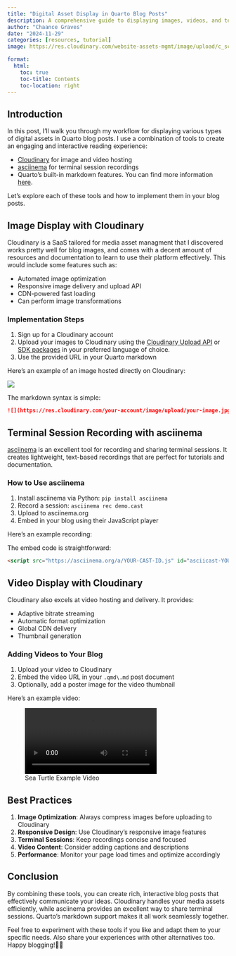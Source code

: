 ```yaml
---
title: "Digital Asset Display in Quarto Blog Posts"
description: A comprehensive guide to displaying images, videos, and terminal sessions in Quarto blog posts
author: "Chaance Graves"
date: "2024-11-29"
categories: [resources, tutorial]
image: https://res.cloudinary.com/website-assets-mgmt/image/upload/c_scale,w_500/r_15/co_rgb:FFFFFF,l_text:arial_50_bold:DEMO/fl_layer_apply,g_center/f_auto/q_auto/v1/website/blog/digital-assets-demo/mtn-demo-img

format: 
  html:
    toc: true
    toc-title: Contents
    toc-location: right
---
```


## Introduction

In this post, I'll walk you through my workflow for displaying various types of digital assets in Quarto blog posts. I use a combination of tools to create an engaging and interactive reading experience:

- [Cloudinary](https://cloudinary.com) for image and video hosting
- [asciinema](https://asciinema.org/) for terminal session recordings
- Quarto's built-in markdown features. You can find more information [here](https://quarto.org/docs/authoring/markdown-basics.html).

Let's explore each of these tools and how to implement them in your blog posts.

## Image Display with Cloudinary

Cloudinary is a SaaS tailored for media asset managment that I discovered works pretty well for blog images, and comes with a decent amount of resources and documentation to learn to use their platform effectively. This would include some features such as:

- Automated image optimization
- Responsive image delivery and upload API
- CDN-powered fast loading
- Can perform image transformations

### Implementation Steps

1. Sign up for a Cloudinary account
2. Upload your images to Cloudinary using the [Cloudinary Upload API](https://cloudinary.com/documentation/upload_images#upload_images_to_cloudinary) or [SDK packages](https://cloudinary.com/documentation/cloudinary_sdks) in your preferred language of choice.
3. Use the provided URL in your Quarto markdown

Here's an example of an image hosted directly on Cloudinary:

![](https://res.cloudinary.com/website-assets-mgmt/image/upload/cld-sample-2.jpg)

The markdown syntax is simple:
```markdown
![](https://res.cloudinary.com/your-account/image/upload/your-image.jpg)
```

## Terminal Session Recording with asciinema

[asciinema](https://asciinema.org/) is an excellent tool for recording and sharing terminal sessions. It creates lightweight, text-based recordings that are perfect for tutorials and documentation.

### How to Use asciinema

1. Install asciinema via Python: `pip install asciinema`
2. Record a session: `asciinema rec demo.cast`
3. Upload to asciinema.org
4. Embed in your blog using their JavaScript player

Here's an example recording:

<script src="https://asciinema.org/a/6NkC3SnVbW8slxabemumt6I0T.js" id="asciicast-6NkC3SnVbW8slxabemumt6I0T" async="true"></script>

The embed code is straightforward:
```html
<script src="https://asciinema.org/a/YOUR-CAST-ID.js" id="asciicast-YOUR-CAST-ID" async="true"></script>
```

## Video Display with Cloudinary

Cloudinary also excels at video hosting and delivery. It provides:

- Adaptive bitrate streaming
- Automatic format optimization
- Global CDN delivery
- Thumbnail generation

### Adding Videos to Your Blog

1. Upload your video to Cloudinary
2. Embed the video URL in your `.qmd\.md` post document
3. Optionally, add a poster image for the video thumbnail

Here's an example video:

![Sea Turtle Example Video](https://res.cloudinary.com/website-assets-mgmt/video/upload/samples/sea-turtle.mp4)

## Best Practices

1. **Image Optimization**: Always compress images before uploading to Cloudinary
2. **Responsive Design**: Use Cloudinary's responsive image features
3. **Terminal Sessions**: Keep recordings concise and focused
4. **Video Content**: Consider adding captions and descriptions
5. **Performance**: Monitor your page load times and optimize accordingly

## Conclusion

By combining these tools, you can create rich, interactive blog posts that effectively communicate your ideas. Cloudinary handles your media assets efficiently, while asciinema provides an excellent way to share terminal sessions. Quarto's markdown support makes it all work seamlessly together.

Feel free to experiment with these tools if you like and adapt them to your specific needs. Also share your experiences with other alternatives too. Happy blogging!👋🏾